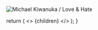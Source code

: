 <Column colMd={3} colLg={3} noGutterMdLeft>
<ArticleCard
  title="Michael Kiwanuka / Love & Hate"
  href="http://planetky.com/mkiwanuka3.htm"
  actionIcon="arrowRight"
>

![Michael Kiwanuka / Love & Hate](http://planetky.com/gif/mkiwanuka3L.jpg)

</ArticleCard>
</Column>

  return (
    <>
      {children}
    </>
  );
}